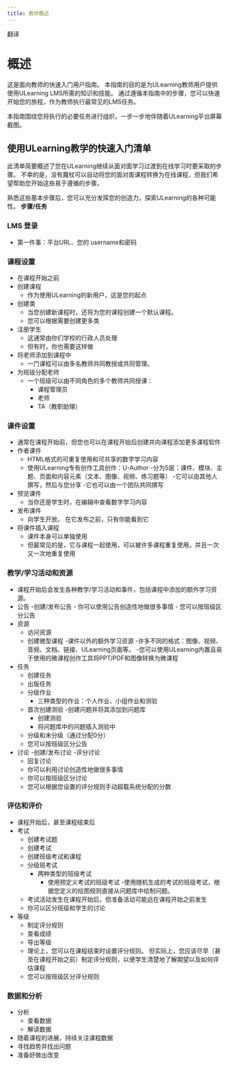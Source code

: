 ```yaml
--- 
title: 教师概述
--- 
```


翻译
# 概述

 这是面向教师的快速入门用户指南。 本指南的目的是为ULearning教师用户提供使用ULearning LMS所需的知识和技能。 通过遵循本指南中的步骤，您可以快速开始您的旅程，作为教师执行最常见的LMS任务。 
 
 本指南围绕您将执行的必要任务进行组织，一步一步地伴随着ULearning平台屏幕截图。 
 
 ## 使用ULearning教学的快速入门清单 
 
 此清单简要概述了您在ULearning继续从面对面学习过渡到在线学习时要采取的步骤。 不幸的是，没有魔杖可以自动将您的面对面课程转换为在线课程，但我们希望帮助您开始这些易于遵循的步骤。 
 
 熟悉这些基本步骤后，您可以充分发挥您的创造力，探索ULearning的各种可能性。 
 **步骤/任务** 
 
 ### LMS 登录 
 - 第一件事：平台URL、您的 username和密码 
 
 ### 课程设置 
 - 在课程开始之前 
 - 创建课程 
     - 作为使用ULearning的新用户，这是您的起点 
 - 创建类 
     - 当您创建新课程时，还将为您的课程创建一个默认课程。 
     - 您可以根据需要创建更多类 
 - 注册学生 
     - 这通常由你们学校的行政人员处理 
     - 但有时，你也需要这样做 
 - 将老师添加到课程中 
     - 一门课程可以由多名教师共同教授或共同管理。 
 - 为班级分配老师 
     - 一个班级可以由不同角色的多个教师共同授课： 
         - 课程管理员 
         - 老师 
         - TA（教职助理） 
 
 ### 课件设置 
 - 通常在课程开始前，但您也可以在课程开始后创建并向课程添加更多课程软件 
 - 作者课件 
     - HTML格式的可重复使用和可共享的数字学习内容 
     - 使用ULearning专有创作工具创作：U-Author 
     -分为5层：课件、模块、主题、页面和内容元素（文本、图像、视频、练习题等） 
     -它可以由其他人撰写，然后与您分享 
     -它也可以由一个团队共同撰写 
 - 预览课件 
     - 当你还是学生时，在编辑中查看数字学习内容 
 - 发布课件 
     - 向学生开放。 在它发布之前，只有你能看到它 
 - 将课件插入课程 
     - 课件本身可以单独使用 
     - 但最常见的是，它与课程一起使用，可以被许多课程重复使用，并且一次又一次地重复使用 
 
 ### 教学/学习活动和资源 
 - 课程开始后会发生各种教学/学习活动和事件，包括课程中添加的额外学习资源。 
 - 公告 
     -创建/发布公告 
         - 你可以使用公告创造性地做很多事情 
         - 您可以按班级区分公告 
 - 资源 
     - 访问资源 
     - 创建微型课程 
         -课件以外的额外学习资源 
         -许多不同的格式：图像、视频、音频、文档、链接、ULearning页面等。 
         -您可以使用ULearning内置且易于使用的微课程创作工具将PPT/PDF和图像转换为微课程 
 - 任务 
     - 创建任务 
     - 出版任务 
     - 分级作业 
         - 三种类型的作业：个人作业、小组作业和测验 
     - 首次创建测验 
         -创建问题并将其添加到问题库 
         - 创建测验 
         - 将问题库中的问题插入测验中 
     - 分级和未分级（通过分配0分） 
     - 您可以按班级区分公告 
 - 讨论 
     -创建/发布讨论 
     -评分讨论 
     - 回复讨论 
     - 你可以利用讨论创造性地做很多事情 
     - 你可以按班级区分讨论 
     - 您可以根据您设置的评分规则手动超载系统分配的分数 
 
 ### 评估和评价 
 - 课程开始后，甚至课程结束后 
 - 考试 
     - 创建考试题 
     - 创建考试 
     - 创建班级考试和课程 
     - 分级班考试 
         - 两种类型的班级考试 
             - 使用预定义考试的班级考试 
             -使用随机生成的考试的班级考试，根据您定义的绘图规则直接从问题库中绘制问题。 
     - 考试活动发生在课程开始后，但准备活动可能远在课程开始之前发生 
     - 你可以区分班级和学生的讨论 
- 等级
     - 制定评分规则 
     - 查看成绩 
     - 导出等级 
     - 理论上，您可以在课程结束时设置评分规则。 但实际上，您应该尽早（甚至在课程开始之前）制定评分规则，以便学生清楚地了解期望以及如何评估课程 
     - 您可以按班级区分评分规则 
 
 ### 数据和分析 
 - 分析 
     - 查看数据 
     - 解读数据 
 - 随着课程的进展，持续关注课程数据 
 - 寻找趋势并找出问题 
 - 准备好做出改变
